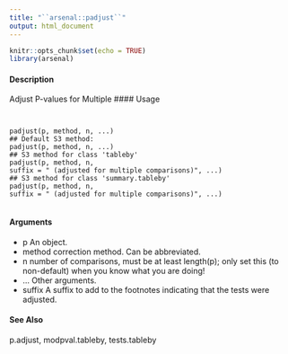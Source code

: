 ```yaml
---
title: "``arsenal::padjust``"
output: html_document
---
```


```r
knitr::opts_chunk$set(echo = TRUE)
library(arsenal)
```

#### Description

Adjust P-values for Multiple 
#### Usage
<pre><code>

padjust(p, method, n, ...)
## Default S3 method:
padjust(p, method, n, ...)
## S3 method for class 'tableby'
padjust(p, method, n,
suffix = " (adjusted for multiple comparisons)", ...)
## S3 method for class 'summary.tableby'
padjust(p, method, n,
suffix = " (adjusted for multiple comparisons)", ...)

</code></pre>
#### Arguments
* p An object.
* method correction method. Can be abbreviated.
* n number of comparisons, must be at least length(p); only set this (to non-default) when you know what you are doing!
* ... Other arguments.
* suffix A suffix to add to the footnotes indicating that the tests were adjusted.

#### See Also
p.adjust, modpval.tableby, tests.tableby
